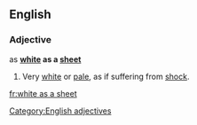 ==English==

===Adjective===
as '''[[white]] as a [[sheet]]'''

# {{context|simile|Said of a human's [[complexion]]}} Very [[white]] or [[pale]], as if suffering from [[shock]].

[[Category:English adjectives]]

[[fr:white as a sheet]]